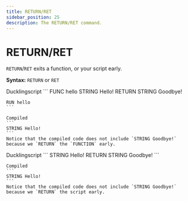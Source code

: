 ```yaml
---
title: RETURN/RET
sidebar_position: 25
description: The RETURN/RET command.
---
```



# RETURN/RET
`RETURN`/`RET` exits a function, or your script early.

**Syntax:** `RETURN` or `RET`

<Tabs>
 <TabItem value="return_function_example" label="End Function" default>
    Ducklingscript
    ```
    FUNC hello 
        STRING Hello!
        RETURN
        STRING Goodbye!

    RUN hello
    ```

    Compiled
    ```
    STRING Hello!
    ```
    Notice that the compiled code does not include `STRING Goodbye!` because we `RETURN` the `FUNCTION` early.
 </TabItem>
    
 <TabItem value="return_script_example" label="End Script">
    Ducklingscript
    ```
    STRING Hello!
    RETURN
    STRING Goodbye!
    ```

    Compiled
    ```
    STRING Hello!
    ```
    Notice that the compiled code does not include `STRING Goodbye!` because we `RETURN` the script early.
 </TabItem>
</Tabs>